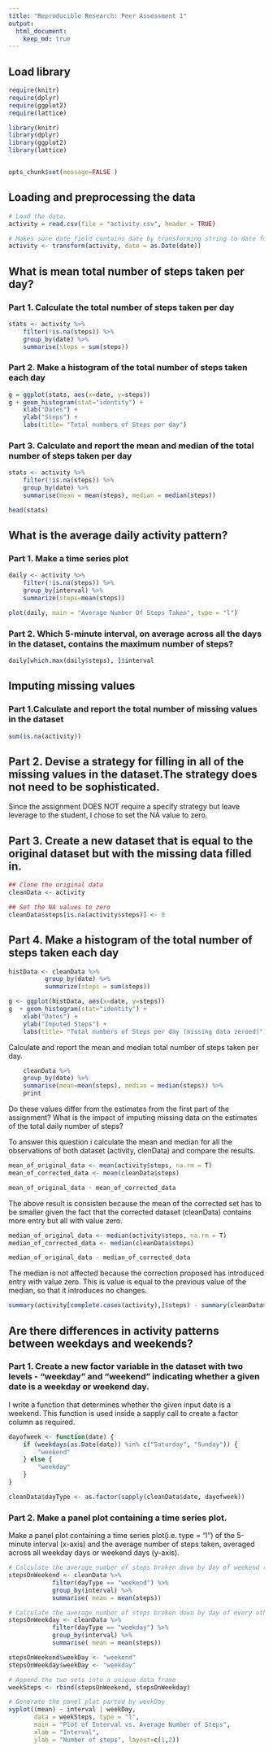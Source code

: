 ```yaml
---
title: "Reproducible Research: Peer Assessment 1"
output: 
  html_document:
    keep_md: true
---
```


## Load library
```r
require(knitr)
require(dplyr)
require(ggplot2)
require(lattice)

library(knitr)
library(dplyr)
library(ggplot2)
library(lattice)


opts_chunk$set(message=FALSE )
```

## Loading and preprocessing the data
```r
# Load the data.
activity = read.csv(file = "activity.csv", header = TRUE)

# Makes sure date field contains date by transforming string to date format
activity <- transform(activity, date = as.Date(date))
```


## What is mean total number of steps taken per day?

### Part 1. Calculate the total number of steps taken per day
```r
stats <- activity %>% 
    filter(!is.na(steps)) %>%
    group_by(date) %>% 
    summarise(steps = sum(steps))
```


### Part 2. Make a histogram of the total number of steps taken each day
```r
g = ggplot(stats, aes(x=date, y=steps))
g + geom_histogram(stat="identity") + 
    xlab("Dates") + 
    ylab("Steps") +
    labs(title= "Total numbers of Steps per day")
```

### Part 3. Calculate and report the mean and median of the total number of steps taken per day

```r
stats <- activity %>% 
    filter(!is.na(steps)) %>%
    group_by(date) %>% 
    summarise(mean = mean(steps), median = median(steps))

head(stats)
```
## What is the average daily activity pattern?

### Part 1. Make a time series plot 
```r
daily <- activity %>% 
    filter(!is.na(steps)) %>%
    group_by(interval) %>%
    summarize(steps=mean(steps))

plot(daily, main = "Average Number Of Steps Taken", type = "l")
```

### Part 2. Which 5-minute interval, on average across all the days in the dataset, contains the maximum number of steps?

```r
daily[which.max(daily$steps), ]$interval
```



## Imputing missing values

### Part 1.Calculate and report the total number of missing values in the dataset
```r
sum(is.na(activity))
```


## Part 2. Devise a strategy for filling in all of the missing values in the dataset.The strategy does not need to be sophisticated. 

Since the assignment DOES NOT require a specify strategy but leave leverage to the student, I chose to set the NA value to zero.

## Part 3. Create a new dataset that is equal to the original dataset but with the missing data filled in.
```r
## Clone the original data
cleanData <- activity

## Set the NA values to zero
cleanData$steps[is.na(activity$steps)] <- 0
```

## Part 4. Make a histogram of the total number of steps taken each day

```r
histData <- cleanData %>%
          group_by(date) %>%
          summarize(steps = sum(steps))

g <- ggplot(histData, aes(x=date, y=steps))
g  + geom_histogram(stat="identity") + 
    xlab("Dates") + 
    ylab("Imputed Steps") +
    labs(title= "Total numbers of Steps per day (missing data zeroed)")    
```

Calculate and report the mean and median total number of steps taken per day.
```r
    cleanData %>% 
    group_by(date) %>% 
    summarise(mean=mean(steps), median = median(steps)) %>%
    print
```

Do these values differ from the estimates from the first part of the assignment?
What is the impact of imputing missing data on the estimates of the total daily number of steps?


To answer this question i calculate the mean and median for all the observations of both dataset (activity, clenData) and compare the results.
```r
mean_of_original_data <- mean(activity$steps, na.rm = T)
mean_of_corrected_data <- mean(cleanData$steps)

mean_of_original_data - mean_of_corrected_data
```
The above result is consisten because the mean of the corrected set has
to be smaller given the fact that the corrected dataset (cleanData) contains more entry but all with value zero.

```r
median_of_original_data <- median(activity$steps, na.rm = T)
median_of_corrected_data <- median(cleanData$steps)

median_of_original_data - median_of_corrected_data
```
The median is not affected because the correction proposed has introduced
entry with value zero. This is value is equal to the previous value of the median, so that it introduces no changes.


```r
summary(activity[complete.cases(activity),]$steps) - summary(cleanData$steps)
```

## Are there differences in activity patterns between weekdays and weekends?

### Part 1. Create a new factor variable in the dataset with two levels - "weekday" and "weekend" indicating whether a given date is a weekday or weekend day.

I write a function that determines whether the given input date is a weekend.
This function is used inside a sapply call to create a factor column as required.
```r
dayofweek <- function(date) {
    if (weekdays(as.Date(date)) %in% c("Saturday", "Sunday")) {
        "weekend"
    } else {
        "weekday"
    }
}

cleanData$dayType <- as.factor(sapply(cleanData$date, dayofweek))
```


### Part 2. Make a panel plot containing a time series plot.

Make a panel plot containing a time series plot(i.e. type = "l") of the 5-minute interval (x-axis) and the average number of steps taken, averaged across all weekday days or weekend days (y-axis). 

```r
# Calculate the average number of steps broken down by day of weekend (Sat, Sun).
stepsOnWeekend <- cleanData %>%
            filter(dayType == "weekend") %>%
            group_by(interval) %>%
            summarise( mean = mean(steps))

# Calculate the average number of steps broken down by day of every other day (Mom-Fri).
stepsOnWeekday <- cleanData %>%
            filter(dayType == "weekday") %>%
            group_by(interval) %>%
            summarise( mean = mean(steps))

stepsOnWeekend$weekDay <- "weekend"
stepsOnWeekday$weekDay <- "weekday"

# Append the two sets into a unique data frame
weekSteps <- rbind(stepsOnWeekend, stepsOnWeekday)

# Generate the panel plot parted by weekDay
xyplot((mean) ~ interval | weekDay, 
       data = weekSteps, type = "l", 
       main = "Plot of Interval vs. Average Number of Steps", 
       xlab = "Interval",  
       ylab = "Number of steps", layout=c(1,2))
```
